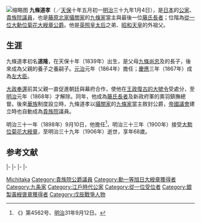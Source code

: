 [[File:Kujo_Michitaka.jpg|缩略图]]
{{japanese|japanese=九条 道孝|kana=くじょう みちたか|romaji=Kujō Michitaka|kyujitai=九條 道孝}}
'''九條道孝'''（{{bd|1839年|6月11日|1906年|1月4日}}／[[天保_(日本)|天保]]十年五月初一[[明治|明治]]三十九年1月4日），是[[日本|日本]]的[[公家|公家]]、[[貴族院|貴族院議員]]，也是[[藤原北家|藤原北家]][[攝家|攝關家]]的[[九條家|九條家]]當主與最後一位[[藤氏長者|藤氏長者]]；位階為[[從一位|從一位]][[大勳位菊花大綬章|大勳位菊花大綬章]][[公爵|公爵]]。他是[[英照皇太后|英照皇太后]]之弟、[[昭和天皇|昭和天皇]]的外祖父。

==生涯==
九條道孝初名'''道隆'''，在天保十年（1839年）出生，是父母[[九條尚忠|九條尚忠]]及{{link-ja|唐橋姪子|唐橋姪子|壽香院唐橋姪子}}的長子，後來成為父親的養子{{link-ja|九條幸經|九条幸経}}之養嗣子。[[元治|元治]]元年（1864年）擔任{{link-ja|國事御用掛|国事御用掛}}；[[慶應|慶應]]三年（1867年）成為[[左大臣|左大臣]]。

[[大政奉還|大政奉還]]前其父親一直促進朝廷與幕府合作，使他在[[王政復古#王政復古的大號令|王政復古的大號令]]受處分，至[[明治|明治]]元年（1868年）才解除。同年，他成為[[藤氏長者|藤氏長者]]及新政府軍的奧羽鎮撫總督。後來[[華族|華族]]制度設立時，九條道孝以[[攝家|攝關家]]的[[九條家|九條家]]當主敘封公爵，[[帝國議會_(日本)|帝國議會]]建立時也自動成為[[貴族院|貴族院]]議員。

明治三十一年（1898年）9月10日，他擔任{{link-ja|麝香間祗候|麝香間祗候}}<ref>《{{link-ja|官報 (日本)|官報|官報}}》第4562号、[[明治|明治]]31年9月12日。</ref>，明治三十三年（1900年）接受[[大勲位菊花大綬章|大勲位菊花大綬章]]，至明治三十九年（1906年）逝世，享年68歲。

==参考文献==
{{reflist}}

{{start box|width=auto}}
{{s-off}}
|-
{{s-before|[[近衛忠房|近衛忠房]]}}
{{s-title|日本[[左大臣|左大臣]]|1867年12月25日－1869年7月13日}}
{{s-vacant|next=[[島津久光|島津久光]]}}
|-
{{s-pre}}
|-
{{s-before|{{link-ja|九條幸經|九条幸経}}}}
{{s-title|[[九條家|九條家]]當主|1859年8月31日－ 1906年1月4日}}
{{s-after|[[九條道實|九條道實]]}}
|-
{{s-before|[[二條齊敬|二條齊敬]]}}
{{s-title|[[藤氏長者|藤氏長者]]|1868年1月3日－1871年}}
{{s-none|職務廢除}}
{{end box}}
{{藤原氏長者}}

{{Authority control}}
{{DEFAULTSORT:Kujo Michitaka}}
[[Category:九條家|Michitaka]]
[[Category:貴族院公爵議員|Category:貴族院公爵議員]]
[[Category:勳一等旭日大綬章獲得者|Category:勳一等旭日大綬章獲得者]]
[[Category:九条家|Category:九条家]]
[[Category:江戶時代公家|Category:江戶時代公家]]
[[Category:從一位受位者|Category:從一位受位者]]
[[Category:銀製黃綬褒章獲得者|Category:銀製黃綬褒章獲得者]]
[[Category:戊辰戰爭人物|Category:戊辰戰爭人物]]